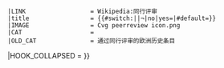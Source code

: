 {{WPBannerMeta
|PROJECT                = 欧洲历史
 |BANNER_NAME           = Template:欧洲历史专题
 |substcheck            = <includeonly>{{subst:</includeonly><includeonly>substcheck}}</includeonly>
 |small                 = {{{small|}}}
 |category              = {{{category|¬}}}
 |listas                = {{{listas|}}}
|IMAGE_LEFT             = Europe 814.jpg
|QUALITY_SCALE          = extended
 |class                 = {{{class|}}}
|importance             = {{{importance|}}}
|ASSESSMENT_CAT         = 欧洲历史条目
|ASSESSMENT_LINK        = PJ:欧洲历史/评级
|COMMENTS               = yes
|COMMENTS_CAT           = 含有评论页的欧洲历史条目
|attention              = {{{attention|}}}
 |ATTENTION_CAT         = 需要关注的欧洲历史条目
|note 1                 = {{{ref|}}}
 |NOTE_1_TEXT           = 根据标记，本条目需要补充更多[[WP:列明来源|来源]]'''[[WP:可供查证|以供查证]]'''。
 |NOTE_1_IMAGE          = Question_book-4.svg
 |NOTE_1_CAT            = 需要补充来源的欧洲历史条目
|infobox                = {{{needs-infobox|}}}
 |INFOBOX_CAT           = 需要信息框的欧洲历史条目
 |peer review           = {{{peer|}}}
 |old peer review       = {{#switch:{{lc:{{{old-peer|¬}}}}}||¬|no=|yes}}
 |LINK                  = Wikipedia:同行评审
 |title                 = {{#switch:{{lc:{{{old-peer|¬}}}}}||¬|no|yes={{SUBJECTPAGENAME}}|#default={{{old-peer|}}}}}
 |IMAGE                 = Cvg peerreview icon.png
 |CAT                   = 
 |OLD_CAT               = 通过同行评审的欧洲历史条目
|HOOK_COLLAPSED         = {{WPBannerMeta/hooks/notecounter
 |category              = {{{category|¬}}}
 |BANNER_NAME           = Template:欧洲历史专题
 |note 1                = {{{peer|}}}
 |note 2                = {{{old-peer|}}}
}}}}<noinclude>
{{documentation}}
</noinclude>